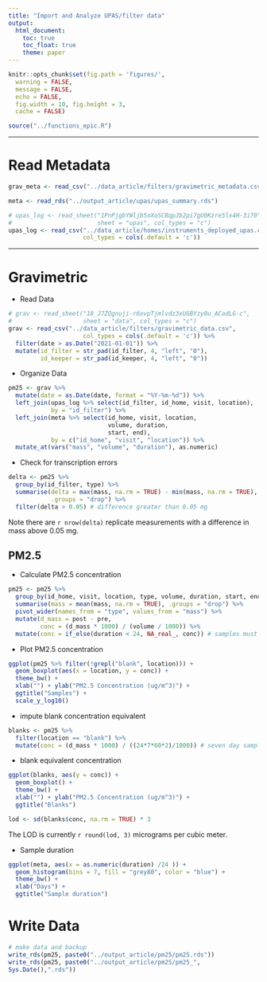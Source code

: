 ```yaml
---
title: "Import and Analyze UPAS/filter data"
output:
  html_document:
    toc: true
    toc_float: true
    theme: paper
---
```


```r
knitr::opts_chunk$set(fig.path = 'figures/',
  warning = FALSE,
  message = FALSE,
  echo = FALSE,
  fig.width = 10, fig.height = 3,
  cache = FALSE)
```

```r
source("../functions_epic.R")
```

---

# Read Metadata

```r

grav_meta <- read_csv("../data_article/filters/gravimetric_metadata.csv")

meta <- read_rds("../output_article/upas/upas_summary.rds")

# upas_log <- read_sheet("1PnPjgbYWljb5oXoSCBqpJb2pi7gU0Kzre5lx4H-3i70",
#                        sheet = "upas", col_types = "c")
upas_log <- read_csv("../data_article/homes/instruments_deployed_upas.csv",
                     col_types = cols(.default = 'c'))


```

---

# Gravimetric

* Read Data

```r
# grav <- read_sheet("18_J7ZQgnuji-r6ovpTjmlvdz3xUGBYzy0u_ACadLG-c",
#                    sheet = "data", col_types = "c") 
grav <- read_csv("../data_article/filters/gravimetric_data.csv",
                     col_types = cols(.default = 'c')) %>%
  filter(date > as.Date("2021-01-01")) %>%
  mutate(id_filter = str_pad(id_filter, 4, "left", "0"),
         id_keeper = str_pad(id_keeper, 4, "left", "0"))
```

* Organize Data

```r
pm25 <- grav %>%
  mutate(date = as.Date(date, format = "%Y-%m-%d")) %>%
  left_join(upas_log %>% select(id_filter, id_home, visit, location),
            by = "id_filter") %>%
  left_join(meta %>% select(id_home, visit, location,
                            volume, duration,
                            start, end),
            by = c("id_home", "visit", "location")) %>%
  mutate_at(vars("mass", "volume", "duration"), as.numeric)
```

* Check for transcription errors

```r
delta <- pm25 %>%
  group_by(id_filter, type) %>%
  summarise(delta = max(mass, na.rm = TRUE) - min(mass, na.rm = TRUE),
            .groups = "drop") %>%
  filter(delta > 0.05) # difference greater than 0.05 mg
```

Note there are `r nrow(delta)` replicate measurements with a difference in mass above 0.05 mg. 


## PM2.5

* Calculate PM2.5 concentration

```r
pm25 <- pm25 %>%
  group_by(id_home, visit, location, type, volume, duration, start, end) %>%
  summarise(mass = mean(mass, na.rm = TRUE), .groups = "drop") %>%
  pivot_wider(names_from = "type", values_from = "mass") %>%
  mutate(d_mass = post - pre,
         conc = (d_mass * 1000) / (volume / 1000)) %>%
  mutate(conc = if_else(duration < 24, NA_real_, conc)) # samples must be longer than 24 hours
```

* Plot PM2.5 concentration

```r
ggplot(pm25 %>% filter(!grepl("blank", location))) +
  geom_boxplot(aes(x = location, y = conc)) +
  theme_bw() +
  xlab("") + ylab("PM2.5 Concentration (ug/m^3)") +
  ggtitle("Samples") +
  scale_y_log10()
```

* impute blank concentration equivalent

```r
blanks <- pm25 %>% 
  filter(location == "blank") %>%
  mutate(conc = (d_mass * 1000) / ((24*7*60*2)/1000)) # seven day sample
```

* blank equivalent concentration

```r
ggplot(blanks, aes(y = conc)) +
  geom_boxplot() +
  theme_bw() +
  xlab("") + ylab("PM2.5 Concentration (ug/m^3)") +
  ggtitle("Blanks")
```

```r
lod <- sd(blanks$conc, na.rm = TRUE) * 3
```

The LOD is currently `r round(lod, 3)` micrograms per cubic meter.

* Sample duration

```r
ggplot(meta, aes(x = as.numeric(duration) /24 )) +
  geom_histogram(bins = 7, fill = "grey80", color = "blue") +
  theme_bw() +
  xlab("Days") +
  ggtitle("Sample duration")
```



# Write Data

```r

# make data and backup
write_rds(pm25, paste0("../output_article/pm25/pm25.rds"))
write_rds(pm25, paste0("../output_article/pm25/pm25_",
Sys.Date(),".rds"))

```
